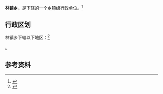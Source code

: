 {{中国乡级行政区|62/10/23/210/000}}

'''林镇乡'''，是{{PRC admin/fullname|62/10/23/210/000|3}}下辖的一个[[乡镇|乡镇]]级行政单位。<ref>{{PRC admin/ref sgc|{{PRC admin/parent|62/10/23/210/000}}}}</ref>

== 行政区划 ==

林镇乡下辖以下地区：<ref>{{PRC admin/ref sgc|62/10/23/210/000}}</ref>

{{PRC admin/children|62/10/23/210/000}}。

== 参考资料 ==

{{reflist}}

{{行政区划小作品}}
{{PRC admin/navcat|62/10/23/210/000}}